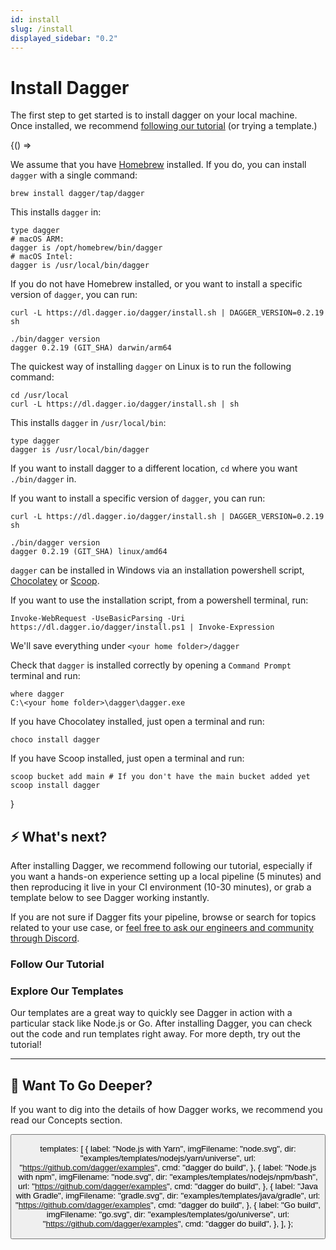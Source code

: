 ```yaml
---
id: install
slug: /install
displayed_sidebar: "0.2"
---
```


# Install Dagger

The first step to get started is to install dagger on your local machine.  
Once installed, we recommend [following our tutorial](/1200/local-dev) (or trying a template.)



<BrowserOnly>
{() =>
<Tabs defaultValue={
 window.navigator.userAgent.indexOf('Linux') != -1 ? 'linux':
 window.navigator.userAgent.indexOf('Win') != -1 ? 'windows':
 'macos'}
groupId="os"
values={[
{label: 'macOS', value: 'macos'}, {label: 'Linux', value: 'linux'}, {label: 'Windows', value: 'windows'},
]}>

<TabItem value="macos">

We assume that you have [Homebrew](https://brew.sh/) installed.
If you do, you can install `dagger` with a single command:

```shell
brew install dagger/tap/dagger
```

This installs `dagger` in:

```shell
type dagger
# macOS ARM:
dagger is /opt/homebrew/bin/dagger
# macOS Intel:
dagger is /usr/local/bin/dagger
```

If you do not have Homebrew installed, or you want to install a specific version of `dagger`, you can run:

```shell
curl -L https://dl.dagger.io/dagger/install.sh | DAGGER_VERSION=0.2.19 sh

./bin/dagger version
dagger 0.2.19 (GIT_SHA) darwin/arm64
```

</TabItem>

<TabItem value="linux">

The quickest way of installing `dagger` on Linux is to run the following command:

```shell
cd /usr/local
curl -L https://dl.dagger.io/dagger/install.sh | sh
```

This installs `dagger` in `/usr/local/bin`:

```shell
type dagger
dagger is /usr/local/bin/dagger
```

If you want to install dagger to a different location, `cd` where you want `./bin/dagger` in.

If you want to install a specific version of `dagger`, you can run:

```shell
curl -L https://dl.dagger.io/dagger/install.sh | DAGGER_VERSION=0.2.19 sh

./bin/dagger version
dagger 0.2.19 (GIT_SHA) linux/amd64
```

</TabItem>

<TabItem value="windows">

`dagger` can be installed in Windows via an installation powershell script, [Chocolatey](https://community.chocolatey.org/packages/dagger) or [Scoop](https://scoop.sh/#/apps?q=dagger).

If you want to use the installation script, from a powershell terminal, run:

```shell
Invoke-WebRequest -UseBasicParsing -Uri https://dl.dagger.io/dagger/install.ps1 | Invoke-Expression
```

We'll save everything under `<your home folder>/dagger`

Check that `dagger` is installed correctly by opening a `Command Prompt` terminal and run:

```shell
where dagger
C:\<your home folder>\dagger\dagger.exe
```

If you have Chocolatey installed, just open a terminal and run:

```shell
choco install dagger
```

If you have Scoop installed, just open a terminal and run:

```shell
scoop bucket add main # If you don't have the main bucket added yet
scoop install dagger
```

</TabItem>

</Tabs>
}

</BrowserOnly>

## ⚡ What's next?

After installing Dagger, we recommend following our tutorial, especially if you want a hands-on experience setting up a local pipeline (5 minutes) and then reproducing it live in your CI environment (10-30 minutes), or grab a template below to see Dagger working instantly.

If you are not sure if Dagger fits your pipeline, browse or search for topics related to your use case, or [feel free to ask our engineers and community through Discord](https://discord.gg/ufnyBtc8uY).

### Follow Our Tutorial

<TutorialCard
  img="/img/dagger-planning_astronaute.png"
  title="✨ Tutorial: Test your CI locally ✨"
  description="In this quick tutorial you'll learn how to build, test and deploy your pipeline locally and then integrate it in your own CI environment."
  buttonLabel="Let's Build!"
  url="1200/local-dev"
/>

### Explore Our Templates

Our templates are a great way to quickly see Dagger in action with a particular stack like Node.js or Go. After installing Dagger, you can check out the code and run templates right away. For more depth, try out the tutorial!

<Templates templates={data.templates} />

---

## 📖 Want To Go Deeper?

If you want to dig into the details of how Dagger works, we recommend you read our Concepts section.

<Button label="How It Works" docPath="f44rm/how-it-works" />

  templates: [
    {
      label: "Node.js with Yarn",
      imgFilename: "node.svg",
      dir: "examples/templates/nodejs/yarn/universe",
      url: "https://github.com/dagger/examples",
      cmd: "dagger do build",
    },
    {
      label: "Node.js with npm",
      imgFilename: "node.svg",
      dir: "examples/templates/nodejs/npm/bash",
      url: "https://github.com/dagger/examples",
      cmd: "dagger do build",
    },
    {
      label: "Java with Gradle",
      imgFilename: "gradle.svg",
      dir: "examples/templates/java/gradle",
      url: "https://github.com/dagger/examples",
      cmd: "dagger do build",
    },
    {
      label: "Go build",
      imgFilename: "go.svg",
      dir: "examples/templates/go/universe",
      url: "https://github.com/dagger/examples",
      cmd: "dagger do build",
    },
  ],
};
